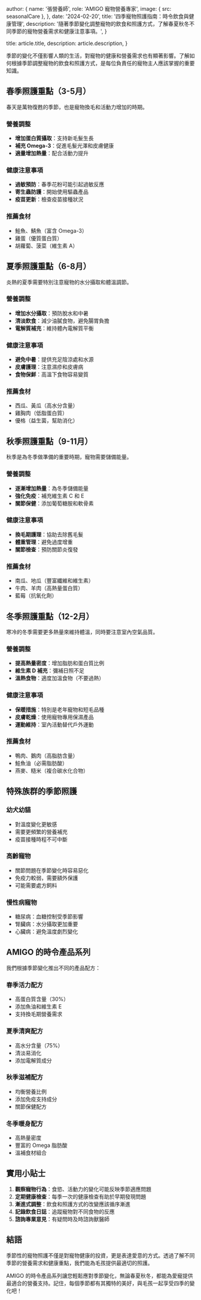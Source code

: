 
  author: {
    name: '張營養師',
    role: 'AMIGO 寵物營養專家',
    image: { src: seasonalCare },
  },
  date: '2024-02-20',
  title: '四季寵物照護指南：時令飲食與健康管理',
  description:
    '隨著季節變化調整寵物的飲食和照護方式，了解春夏秋冬不同季節的寵物營養需求和健康注意事項。',
}

  title: article.title,
  description: article.description,
}

季節的變化不僅影響人類的生活，對寵物的健康和營養需求也有顯著影響。了解如何根據季節調整寵物的飲食和照護方式，是每位負責任的寵物主人應該掌握的重要知識。

## 春季照護重點（3-5月）

春天是萬物復甦的季節，也是寵物換毛和活動力增加的時期。

### 營養調整
- **增加蛋白質攝取**：支持新毛髮生長
- **補充 Omega-3**：促進毛髮光澤和皮膚健康
- **適量增加熱量**：配合活動力提升

### 健康注意事項
- **過敏預防**：春季花粉可能引起過敏反應
- **寄生蟲防護**：開始使用驅蟲產品
- **疫苗更新**：檢查疫苗接種狀況

### 推薦食材
- 鮭魚、鯖魚（富含 Omega-3）
- 雞蛋（優質蛋白質）
- 胡蘿蔔、菠菜（維生素 A）

## 夏季照護重點（6-8月）

炎熱的夏季需要特別注意寵物的水分攝取和體溫調節。

### 營養調整
- **增加水分攝取**：預防脫水和中暑
- **清淡飲食**：減少油膩食物，避免腸胃負擔
- **電解質補充**：維持體內電解質平衡

### 健康注意事項
- **避免中暑**：提供充足陰涼處和水源
- **皮膚護理**：注意濕疹和皮膚病
- **食物保鮮**：高溫下食物容易變質

### 推薦食材
- 西瓜、黃瓜（高水分含量）
- 雞胸肉（低脂蛋白質）
- 優格（益生菌，幫助消化）

## 秋季照護重點（9-11月）

秋季是為冬季做準備的重要時期，寵物需要儲備能量。

### 營養調整
- **逐漸增加熱量**：為冬季儲備能量
- **強化免疫**：補充維生素 C 和 E
- **關節保健**：添加葡萄糖胺和軟骨素

### 健康注意事項
- **換毛期護理**：協助去除舊毛髮
- **體重管理**：避免過度增重
- **關節檢查**：預防關節炎復發

### 推薦食材
- 南瓜、地瓜（豐富纖維和維生素）
- 牛肉、羊肉（高熱量蛋白質）
- 藍莓（抗氧化劑）

## 冬季照護重點（12-2月）

寒冷的冬季需要更多熱量來維持體溫，同時要注意室內空氣品質。

### 營養調整
- **提高熱量密度**：增加脂肪和蛋白質比例
- **維生素 D 補充**：彌補日照不足
- **溫熱食物**：適度加溫食物（不要過熱）

### 健康注意事項
- **保暖措施**：特別是老年寵物和短毛品種
- **皮膚乾燥**：使用寵物專用保濕產品
- **運動維持**：室內活動替代戶外運動

### 推薦食材
- 鴨肉、鵝肉（高脂肪含量）
- 鮭魚油（必需脂肪酸）
- 燕麥、糙米（複合碳水化合物）

## 特殊族群的季節照護

### 幼犬幼貓
- 對溫度變化更敏感
- 需要更頻繁的營養補充
- 疫苗接種時程不可中斷

### 高齡寵物
- 關節問題在季節變化時容易惡化
- 免疫力較弱，需要額外保護
- 可能需要處方飼料

### 慢性病寵物
- 糖尿病：血糖控制受季節影響
- 腎臟病：水分攝取更加重要
- 心臟病：避免溫度劇烈變化

## AMIGO 的時令產品系列

我們根據季節變化推出不同的產品配方：

### 春季活力配方
- 高蛋白質含量（30%）
- 添加魚油和維生素 E
- 支持換毛期營養需求

### 夏季清爽配方
- 高水分含量（75%）
- 清淡易消化
- 添加電解質成分

### 秋季滋補配方
- 均衡營養比例
- 添加免疫支持成分
- 關節保健配方

### 冬季暖身配方
- 高熱量密度
- 豐富的 Omega 脂肪酸
- 溫補食材組合

## 實用小貼士

1. **觀察寵物行為**：食慾、活動力的變化可能反映季節適應問題
2. **定期健康檢查**：每季一次的健康檢查有助於早期發現問題
3. **漸進式調整**：飲食和照護方式的改變應該循序漸進
4. **記錄飲食日誌**：追蹤寵物對不同食物的反應
5. **諮詢專業意見**：有疑問時及時諮詢獸醫師

## 結語

季節性的寵物照護不僅是對寵物健康的投資，更是表達愛意的方式。透過了解不同季節的營養需求和健康重點，我們能為毛孩提供最適切的照護。

AMIGO 的時令產品系列讓您輕鬆應對季節變化，無論春夏秋冬，都能為愛寵提供最適合的營養支持。記住，每個季節都有其獨特的美好，與毛孩一起享受四季的變化吧！
